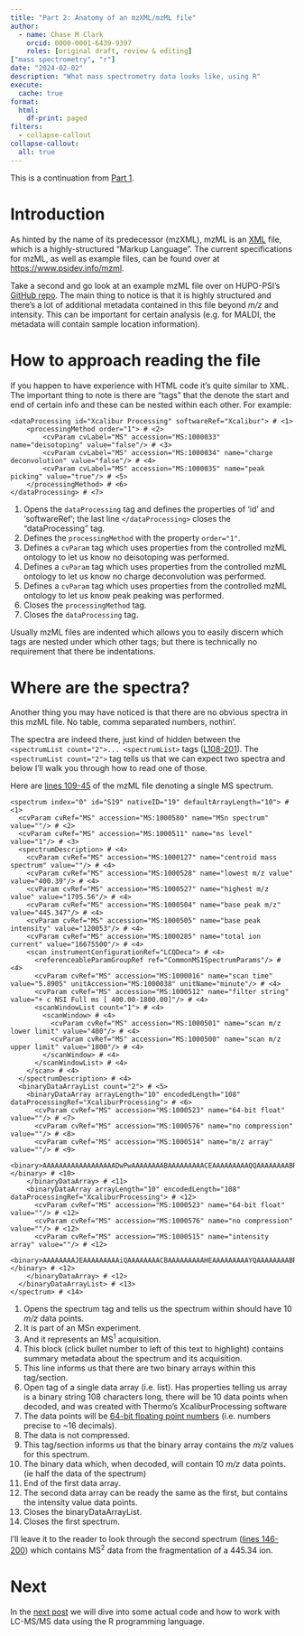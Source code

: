 ```yaml
---
title: "Part 2: Anatomy of an mzXML/mzML file"
author:
  - name: Chase M Clark
    orcid: 0000-0001-6439-9397
    roles: [original draft, review & editing]
["mass spectrometry", "r"]
date: "2024-02-02"
description: "What mass spectrometry data looks like, using R"
execute: 
  cache: true
format:
  html:
    df-print: paged
filters:
  - collapse-callout
collapse-callout:
  all: true  
---
```


This is a continuation from [Part 1](../1_intro/).


# Introduction

As hinted by the name of its predecessor (mzXML), mzML is an [XML](https://en.wikipedia.org/wiki/XML) file, which is a highly-structured "Markup Language". The current specifications for mzML, as well as example files, can be found over at [https://www.psidev.info/mzml](https://www.psidev.info/mzml).

Take a second and go look at an example mzML file over on HUPO-PSI's [GitHub repo](https://github.com/HUPO-PSI/mzML/blob/master/examples/tiny.msdata.mzML0.99.10.mzML). The main thing to notice is that it is highly structured and there's a lot of additional metadata contained in this file beyond *m/z* and intensity. This can be important for certain analysis (e.g. for MALDI, the metadata will contain sample location information).

# How to approach reading the file

If you happen to have experience with HTML code it's quite similar to XML. The important thing to note is there are "tags" that the denote the start and end of certain info and these can be nested within each other. For example:

```.python
<dataProcessing id="Xcalibur Processing" softwareRef="Xcalibur"> # <1>
    <processingMethod order="1"> # <2>
        <cvParam cvLabel="MS" accession="MS:1000033" name="deisotoping" value="false"/> # <3>
        <cvParam cvLabel="MS" accession="MS:1000034" name="charge deconvolution" value="false"/> # <4>
        <cvParam cvLabel="MS" accession="MS:1000035" name="peak picking" value="true"/> # <5>
    </processingMethod> # <6>
</dataProcessing> # <7>
```

1. Opens the `dataProcessing` tag and defines the properties of 'id' and 'softwareRef'; the last line `</dataProcessing>` closes the "dataProcessing" tag. 
2. Defines the `processingMethod` with the property `order="1"`.
3. Defines a `cvParam` tag which uses properties from the controlled mzML ontology to let us know no deisotoping was performed.
4. Defines a `cvParam` tag which uses properties from the controlled mzML ontology to let us know no charge deconvolution was performed.
5. Defines a `cvParam` tag which uses properties from the controlled mzML ontology to let us know peak peaking was performed.
6. Closes the `processingMethod` tag.
7. Closes the `dataProcessing` tag. 


Usually mzML files are indented which allows you to easily discern which tags are nested under which other tags; but there is technically no requirement that there be indentations.

# Where are the spectra?

Another thing you may have noticed is that there are no obvious spectra in this mzML file. No table, comma separated numbers, nothin'. 

The spectra are indeed there, just kind of hidden between the `<spectrumList count="2">... <spectrumList>` tags ([L108-201](https://github.com/HUPO-PSI/mzML/blob/741ef7bce7adcf687271a718bd434ee6da0cb2e0/examples/tiny.msdata.mzML0.99.10.mzML#L108C7-L201)). The `<spectrumList count="2">` tag tells us that we can expect two spectra and below I'll walk you through how to read one of those.

Here are [lines 109-45](https://github.com/HUPO-PSI/mzML/blob/741ef7bce7adcf687271a718bd434ee6da0cb2e0/examples/tiny.msdata.mzML0.99.10.mzML#L109-L145) of the mzML file denoting a single MS spectrum.

```.python
<spectrum index="0" id="S19" nativeID="19" defaultArrayLength="10"> # <1>
  <cvParam cvRef="MS" accession="MS:1000580" name="MSn spectrum" value=""/> # <2>
  <cvParam cvRef="MS" accession="MS:1000511" name="ms level" value="1"/> # <3>
  <spectrumDescription> # <4>
    <cvParam cvRef="MS" accession="MS:1000127" name="centroid mass spectrum" value=""/> # <4>
    <cvParam cvRef="MS" accession="MS:1000528" name="lowest m/z value" value="400.39"/> # <4>
    <cvParam cvRef="MS" accession="MS:1000527" name="highest m/z value" value="1795.56"/> # <4>
    <cvParam cvRef="MS" accession="MS:1000504" name="base peak m/z" value="445.347"/> # <4>
    <cvParam cvRef="MS" accession="MS:1000505" name="base peak intensity" value="120053"/> # <4>
    <cvParam cvRef="MS" accession="MS:1000285" name="total ion current" value="16675500"/> # <4>
    <scan instrumentConfigurationRef="LCQDeca"> # <4>
      <referenceableParamGroupRef ref="CommonMS1SpectrumParams"/> # <4>
      <cvParam cvRef="MS" accession="MS:1000016" name="scan time" value="5.8905" unitAccession="MS:1000038" unitName="minute"/> # <4>
      <cvParam cvRef="MS" accession="MS:1000512" name="filter string" value="+ c NSI Full ms [ 400.00-1800.00]"/> # <4>
      <scanWindowList count="1"> # <4>
        <scanWindow> # <4>
          <cvParam cvRef="MS" accession="MS:1000501" name="scan m/z lower limit" value="400"/> # <4>
          <cvParam cvRef="MS" accession="MS:1000500" name="scan m/z upper limit" value="1800"/> # <4>
        </scanWindow> # <4>
      </scanWindowList> # <4>
    </scan> # <4>
  </spectrumDescription> # <4>
  <binaryDataArrayList count="2"> # <5>
    <binaryDataArray arrayLength="10" encodedLength="108" dataProcessingRef="XcaliburProcessing"> # <6>
      <cvParam cvRef="MS" accession="MS:1000523" name="64-bit float" value=""/> # <7>
      <cvParam cvRef="MS" accession="MS:1000576" name="no compression" value=""/> # <8>
      <cvParam cvRef="MS" accession="MS:1000514" name="m/z array" value=""/> # <9>
      <binary>AAAAAAAAAAAAAAAAAADwPwAAAAAAAABAAAAAAAAACEAAAAAAAAAQQAAAAAAAABRAAAAAAAAAGEAAAAAAAAAcQAAAAAAAACBAAAAAAAAAIkA=</binary> # <10>
    </binaryDataArray> # <11>
    <binaryDataArray arrayLength="10" encodedLength="108" dataProcessingRef="XcaliburProcessing"> # <12>
      <cvParam cvRef="MS" accession="MS:1000523" name="64-bit float" value=""/> # <12>
      <cvParam cvRef="MS" accession="MS:1000576" name="no compression" value=""/> # <12>
      <cvParam cvRef="MS" accession="MS:1000515" name="intensity array" value=""/> # <12>
      <binary>AAAAAAAAJEAAAAAAAAAiQAAAAAAAACBAAAAAAAAAHEAAAAAAAAAYQAAAAAAAABRAAAAAAAAAEEAAAAAAAAAIQAAAAAAAAABAAAAAAAAA8D8=</binary> # <12>
    </binaryDataArray> # <12>
  </binaryDataArrayList> # <13>
</spectrum> # <14>
```

1. Opens the spectrum tag and tells us the spectrum within should have 10 *m/z* data points.
2. It is part of an MSn experiment.
3. And it represents an MS^1^ acquisition.
4. This block (click bullet number to left of this text to highlight) contains summary metadata about the spectrum and its acquisition.
5. This line informs us that there are two binary arrays within this tag/section.
6. Open tag of a single data array (i.e. list). Has properties telling us array is a binary string 108 characters long, there will be 10 data points when decoded, and was created with Thermo's XcaliburProcessing software
7. The data points will be [64-bit floating point numbers](64-bit floating point numbers) (i.e. numbers precise to ~16 decimals).
8. The data is not compressed.
9. This tag/section informs us that the binary array contains the *m/z* values for this spectrum.
10. The binary data which, when decoded, will contain 10 *m/z* data points. (ie half the data of the spectrum)
11. End of the first data array.
12.  The second data array can be ready the same as the first, but contains the intensity value data points.
13. Closes the binaryDataArrayList.
14. Closes the first spectrum.


I'll leave it to the reader to look through the second spectrum ([lines 146-200](https://github.com/HUPO-PSI/mzML/blob/741ef7bce7adcf687271a718bd434ee6da0cb2e0/examples/tiny.msdata.mzML0.99.10.mzML#L146-L200)) which contains MS^2^ data from the fragmentation of a 445.34  ion.


# Next

In the [next post](../3_spectra/) we will dive into some actual code and how to work with LC-MS/MS data using the R programming language.

